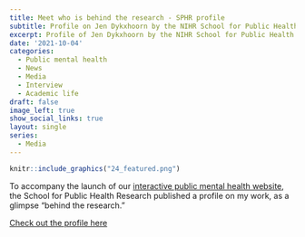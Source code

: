 ```yaml
---
title: Meet who is behind the research - SPHR profile
subtitle: Profile on Jen Dykxhoorn by the NIHR School for Public Health Resarch
excerpt: Profile of Jen Dykxhoorn by the NIHR School for Public Health Research, to accompany the launch of the PMH conceptual framework. 
date: '2021-10-04'
categories:
  - Public mental health
  - News
  - Media 
  - Interview
  - Academic life
draft: false
image_left: true
show_social_links: true
layout: single
series:
  - Media
---
```


```r
knitr::include_graphics("24_featured.png")
```

To accompany the launch of our [interactive public mental health website](www.publicmentalhealth.co.uk), the School for Public Health Research published a profile on my work, as a glimpse "behind the research."

[Check out the profile here](https://sphr.nihr.ac.uk/news-and-events/behind-the-research-jen-dykxhoorn/)

